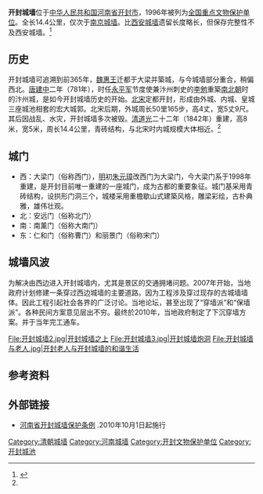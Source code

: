 {{文物保护单位
| 级别 = 全国
| 图片 = [[File:20210902_Xinmen_of_Kaifeng_City_Wall_02.jpg|220px]]<br><small>开封城墙之新门（俗称小南门）</small>
| 名称 = 开封城墙
| 编号 = 4-0175-3-097
| 分类 = 古建筑
| 时代 = [[清|清]]
| 所在 = [[河南省|河南省]][[开封市|开封市]]
| 登录 = 1996年
| Cat = 河南全国重点文物保护单位
}}
'''开封城墙'''位于[[中华人民共和国|中华人民共和国]][[河南省|河南省]][[开封市|开封市]]，1996年被列为[[全国重点文物保护单位|全国重点文物保护单位]]。全长14.4公里，仅次于[[南京城墙|南京城墙]]。比[[西安城墙|西安城墙]]遗留长度略长，但保存完整性不及西安城墙。<ref name="城墙">{{cite web |url=http://www.kfly.com.cn/meijingkaifeng/371/ |language= |title=闲话开封城墙 |publisher=开封旅游网 |date=2010-08-28 |accessdate= }}{{dead link|date=2018年2月 |bot=InternetArchiveBot |fix-attempted=yes }}</ref>

== 历史 ==
开封城墙可追溯到前365年，[[魏惠王|魏惠王]]迁都于大梁并築城，与今城墙部分重合，稍偏西北。[[唐|唐]][[建中|建中]]二年（781年），时任[[义成军节度使|永平军]]节度使兼汴州刺史的[[李勉|李勉]]重築[[南北朝|南北朝]]时的汴州城，是如今开封城墙历史的开始。[[北宋|北宋]]定都开封，形成由外城、内城、皇城三座城池相套的宏大城郭。北宋后期，外城周长50里165步，高4丈，宽5丈9尺。其后因战乱、水灾，开封城墙多次被毁。[[清|清]][[道光|道光]]二十二年（1842年）重建，高8米，宽5米，周长14.4公里，青砖结构，与北宋时内城规模大体相近。<ref name= "城墙"/>

==城门==
*西：大梁门（俗称西门），[[明|明]]初[[朱元璋|朱元璋]]改西门为大梁门，今大梁门系于1998年重建，是开封目前唯一重建的一座城门，成为古都的重要象征。城门基采用青砖结构，设拱形门洞三个，城楼采用重檐歇山式建築风格，雕梁彩绘，古朴典雅，雄伟壮观。
*北：安远门（俗称北门）
*南：南薰门（俗称大南门）
*东：仁和门（俗称曹门）和丽景门（俗称宋门）

==城墙风波==
为解决由西边进入开封城墙内，尤其是景区的交通拥堵问题。2007年开始，当地政府计划修建一条穿过西边城墙的主要道路。因为工程涉及穿过现存的古城墙墙体。因此工程引起社会各界的广泛讨论。当地论坛，甚至出现了“穿墙派”和“保墙派”。各种民间方案意见层出不穷。最终於2010年，当地政府制定了下沉穿墙方案。并于当年完工通车。

<gallery>
File:开封城墙2.jpg|开封城墙之上
File:开封城墙3.jpg|开封城墙炮洞
File:开封城墙与老人.jpg|开封老人与开封城墙的和谐生活
</gallery>

== 参考资料 ==
{{reflist}}

== 外部链接 ==
*[http://www.law-lib.com/law/law_view.asp?id=337146 河南省开封城墙保护条例] {{Wayback|url=http://www.law-lib.com/law/law_view.asp?id=337146 |date=20190803050414 }}.2010年10月1日起施行

{{河南省境内的古城墙}}
{{河南全国重点文物保护单位}}

{{DEFAULTSORT:K开}}

[[Category:清朝城墙|Category:清朝城墙]]
[[Category:河南城墙|Category:河南城墙]]
[[Category:开封文物保护单位|Category:开封文物保护单位]]
[[Category:开封城池|Category:开封城池]]